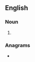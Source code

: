 ==English==

===Noun===
{{head|en|noun form}}

# {{plural of|platelet|lang=en}}

===Anagrams===
* {{anagrams|en|a=aeellpstt|altepetls|pallettes}}